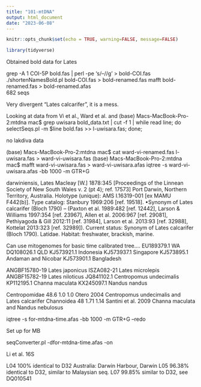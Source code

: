 ```yaml
---
title: "101-mtDNA"
output: html_document
date: "2023-06-08"
---
```


```r
knitr::opts_chunk$set(echo = TRUE, warning=FALSE, message=FALSE)
```

```r
library(tidyverse)
```

Obtained bold data for Lates

grep -A 1 COI-5P bold.fas | perl -pe 's/--\n//g' > bold-COI.fas 
./shortenNamesBold.pl bold-COI.fas  > bold-renamed.fas
 mafft bold-renamed.fas > bold-renamed.afas     
682 seqs

Very divergent "Lates calcarifer", it is a mess.

Looking at data from Vi et al., Ward et al. and
(base) Macs-MacBook-Pro-2:mtdna mac$ grep uwisara bold_data.txt | cut -f 1 | while read line; do selectSeqs.pl -m $line bold.fas >> l-uwisara.fas; done;

no lakdiva data

(base) Macs-MacBook-Pro-2:mtdna mac$ cat ward-vi-renamed.fas l-uwisara.fas > ward-vi-uwisara.fas
(base) Macs-MacBook-Pro-2:mtdna mac$ mafft ward-vi-uwisara.fas > ward-vi-uwisara.afas
 iqtree -s ward-vi-uwisara.afas -bb 1000 -m GTR+G


darwiniensis, Lates Macleay [W.] 1878:345 [Proceedings of the Linnean Society of New South Wales v. 2 (pt 4); ref. 17573] Port Darwin, Northern Territory, Australia. Holotype (unique): AMS I.16319-001 [ex MAMU F442(b)]. Type catalog: Stanbury 1969:206 [ref. 19518]. •Synonym of Lates calcarifer (Bloch 1790) -- (Paxton et al. 1989:482 [ref. 12442], Larson & Williams 1997:354 [ref. 23967], Allen et al. 2006:967 [ref. 29081], Pethiyagoda & Gill 2012:11 [ref. 31984], Larson et al. 2013:93 [ref. 32988], Kottelat 2013:323 [ref. 32989]). Current status: Synonym of Lates calcarifer (Bloch 1790). Latidae. Habitat: freshwater, brackish, marine.


Can use mitogenomes for basic time calibrated tree....
EU189379.1 WA
DQ108026.1 QLD
KJ573921.1 Indonesia
KJ573937.1 Singapore
KJ573895.1 Andaman and Nicobar
KJ573901.1 Bangladesh


ANGBF15780-19	Lates japonicus
ISZA082-21	Lates microlepis
ANGBF15782-19	Lates niloticus
JQ841102.1 Centropomus undecimalis
KP112195.1 Channa maculata
KX245097.1 Nandus nandus


Centropomidae	48.6	1.0	1.0	Otero 2004	Centropomus undecimalis and Lates calcarifer
Channoidea	48	1.71	1.14	Santini et al. 2009	Channa maculata and Nandus nebulosus

iqtree -s for-mtdna-time.afas  -bb 1000 -m GTR+G --redo

Set up for MB

seqConverter.pl -dfor-mtdna-time.afas -on


Li et al. 16S

L04 100% identical to D32 Australia: Darwin Harbour, Darwin
L05 96.38% identical to D32, similar to Malaysian seq.
L07 99.85% similar to D32, see DQ010541


